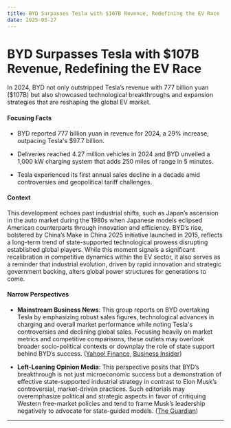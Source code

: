 ```yaml
---
title: BYD Surpasses Tesla with $107B Revenue, Redefining the EV Race
date: 2025-03-27
---
```


# BYD Surpasses Tesla with $107B Revenue, Redefining the EV Race

In 2024, BYD not only outstripped Tesla’s revenue with 777 billion yuan ($107B) but also showcased technological breakthroughs and expansion strategies that are reshaping the global EV market.

#### Focusing Facts

- BYD reported 777 billion yuan in revenue for 2024, a 29% increase, outpacing Tesla's $97.7 billion.

- Deliveries reached 4.27 million vehicles in 2024 and BYD unveiled a 1,000 kW charging system that adds 250 miles of range in 5 minutes.

- Tesla experienced its first annual sales decline in a decade amid controversies and geopolitical tariff challenges.

#### Context

This development echoes past industrial shifts, such as Japan’s ascension in the auto market during the 1980s when Japanese models eclipsed American counterparts through innovation and efficiency. BYD’s rise, bolstered by China’s Make in China 2025 initiative launched in 2015, reflects a long-term trend of state-supported technological prowess disrupting established global players. While this moment signals a significant recalibration in competitive dynamics within the EV sector, it also serves as a reminder that industrial evolution, driven by rapid innovation and strategic government backing, alters global power structures for generations to come.

#### Narrow Perspectives

- **Mainstream Business News**: This group reports on BYD overtaking Tesla by emphasizing robust sales figures, technological advances in charging and overall market performance while noting Tesla's controversies and declining global sales. Focusing heavily on market metrics and competitive comparisons, these outlets may overlook broader socio-political contexts or downplay the role of state support behind BYD’s success. ([Yahoo! Finance](https://finance.yahoo.com/news/teslas-china-rival-byds-sales-surged-29-last-year-topping-100b-145213008.html), [Business Insider](https://www.businessinsider.com/byd-china-crosses-100-billion-barrier-trouble-tesla-elon-musk-2025-3))

- **Left-Leaning Opinion Media**: This perspective posits that BYD’s breakthrough is not just microeconomic success but a demonstration of effective state-supported industrial strategy in contrast to Elon Musk’s controversial, market-driven practices. Such editorials may overemphasize political and strategic aspects in favor of critiquing Western free-market policies and tend to frame Musk’s leadership negatively to advocate for state-guided models. ([The Guardian](https://www.theguardian.com/commentisfree/2025/mar/23/the-guardian-view-on-chinas-ev-breakthrough-helped-by-the-kind-of-strategic-state-elon-musk-despises))

---
